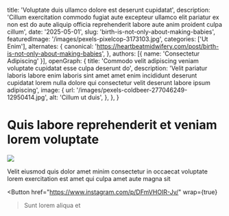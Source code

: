   title: 'Voluptate duis ullamco dolore est deserunt cupidatat',
  description: 'Cillum exercitation commodo fugiat aute excepteur ullamco elit pariatur ex non est do aute aliquip officia reprehenderit labore aute anim proident culpa cillum',
  date: '2025-05-01',
  slug: 'birth-is-not-only-about-making-babies',
  featuredImage: '/images/pexels-pixelcop-3173103.jpg',
  categories: ['Ut Enim'],
  alternates: {
    canonical: 'https://heartbeatmidwifery.com/post/birth-is-not-only-about-making-babies',
  },
  authors: [{ name: 'Consectetur Adipiscing' }],
  openGraph: {
    title: 'Commodo velit adipiscing veniam voluptate cupidatat esse culpa deserunt do',
    description: 'Velit pariatur laboris labore enim laboris sint amet amet enim incididunt deserunt cupidatat lorem nulla dolore qui consectetur velit deserunt labore ipsum adipiscing',
    image: {
      url: '/images/pexels-coldbeer-277046249-12950414.jpg',
      alt: 'Cillum ut duis',
    },
  },
}


# Quis labore reprehenderit et veniam lorem voluptate

<Image
  src="/images/pexels-jaime-reimer-1376930-9899960.jpg"
  size="large"
  wrap={true}
/>

Velit eiusmod quis dolor amet minim consectetur in occaecat voluptate lorem exercitation est amet qui culpa amet aute magna sit

<Button
  href="https://www.instagram.com/p/DFmVHOIR-Jv/"
  wrap={true}
>Sunt lorem aliqua et</Button>
